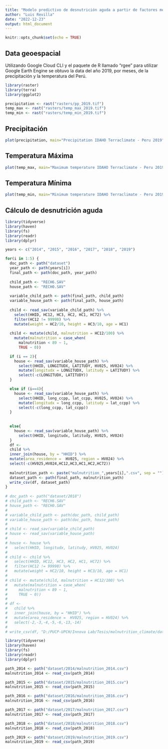 ```yaml
---
title: "Modelo predictivo de desnutrición aguda a partir de factores medioambientales"
author: "Luis Revilla"
date: "2022-12-23"
output: html_document
---
```


```r
knitr::opts_chunk$set(echo = TRUE)
```

## Data geoespacial

Utilizando Google Cloud CLI y el paquete de R llamado "rgee" para utilizar Google Earth Engine se obtuvo la data del año 2019, por meses, de la precipitación y la temperatura del Perú.

```r
library(raster)
library(terra)
library(ggplot2)

precipitation <- rast("rasters/pp_2019.tif")
temp_max <- rast("rasters/temp_max_2019.tif")
temp_min <- rast("rasters/temp_min_2019.tif")
```

## Precipitación


```r

plot(precipitation, main="Precipitation IDAHO Terraclimate - Peru 2019", xlab="Longitude", ylab="Latitude")


```

## Temperatura Máxima

```r
plot(temp_max, main="Maximum temperature IDAHO Terraclimate - Peru 2019", xlab="Longitude", ylab="Latitude", )
```

## Temperatura Mínima

```r
plot(temp_min, main="Minimum temperature IDAHO Terraclimate - Peru 2019", xlab="Longitude", ylab="Latitude", )
```


## Cálculo de desnutrición aguda
```r
library(tidyverse)
library(haven)
library(fs)
library(readr)
library(dplyr)

years <- c("2014", "2015", "2016", "2017", "2018", "2019")

for(i in 1:5) {
  doc_path <- path("dataset")
  year_path <- path(years[i])
  final_path <- path(doc_path, year_path)
  
  child_path <- "RECH6.SAV"
  house_path <- "RECH0.SAV"
  
  variable_child_path <- path(final_path, child_path)
  variable_house_path <- path(final_path, house_path)
  
  child <- read_sav(variable_child_path) %>%
    select(HHID, HC12, HC3, HC2, HC1, HC72) %>%
    filter(HC12 != 99998) %>%
    mutate(weight = HC2/10, height = HC3/10, age = HC1)
  
  child <- mutate(child, malnutrition = HC12/100) %>%
    mutate(malnutrition = case_when(
      malnutrition < 89 ~ 1,
      TRUE ~ 0)) 

  if (i == 2){
    house <- read_sav(variable_house_path) %>%
      select(HHID, LONGITUDX, LATITUDY, HV025, HV024) %>%
      mutate(longitudx = LONGITUDX, latitudy = LATITUDY) %>%
      select(-c(LONGITUDX, LATITUDY))
  }

  else if (i==4){
    house <- read_sav(variable_house_path) %>%
      select(HHID, long_ccpp, lat_ccpp, HV025, HV024) %>%
      mutate(longitudx = long_ccpp, latitudy = lat_ccpp) %>%
      select(-c(long_ccpp, lat_ccpp))
  }
        
  
  else{
    house <- read_sav(variable_house_path) %>%
      select(HHID, longitudx, latitudy, HV025, HV024)
  }
  df <- 
  child %>% 
  inner_join(house, by = "HHID") %>%
  mutate(area_residence =  HV025, region = HV024) %>%
  select(-c(HV025,HV024,HC12,HC3,HC1,HC2,HC72))
  
  malnutrition_path <- paste("malnutrition_",years[i],".csv", sep = "")
  dataset_path <- path(final_path, malnutrition_path)
  write_csv(df, dataset_path)   
}
  
# doc_path <- path("dataset/2018")
# child_path <- "RECH6.SAV"
# house_path <- "RECH0.SAV"
# 
# variable_child_path <- path(doc_path, child_path)
# variable_house_path <- path(doc_path, house_path)
# 
# child <- read_sav(variable_child_path)
# house <- read_sav(variable_house_path)
# 
# house <- house %>%
#   select(HHID, longitudx, latitudy, HV025, HV024)
# 
# child <- child %>%
#   select(HHID, HC12, HC3, HC2, HC1, HC72) %>%
#   filter(HC12 != 99998) %>%
#   mutate(weight = HC2/10, height = HC3/10, age = HC1)
# 
# child <- mutate(child, malnutrition = HC12/100) %>%
#   mutate(malnutrition = case_when(
#     malnutrition < 89 ~ 1,
#     TRUE ~ 0)) 
# 
# df <- 
#   child %>% 
#   inner_join(house, by = "HHID") %>%
#   mutate(area_residence =  HV025, region = HV024) %>%
#   select(-2,-3,-4,-5,-6,-13,-14)
# 
# write_csv(df, "D:/PUCP-UPCH/Innova Lab/Tesis/malnutrition_climate/dataset/malnutrition.csv")

```

```r
library(tidyverse)
library(haven)
library(fs)
library(readr)
library(dplyr)

path_2014 <- path("dataset/2014/malnutrition_2014.csv")
malnutrition_2014 <- read_csv(path_2014)

path_2015 <- path("dataset/2015/malnutrition_2015.csv")
malnutrition_2015 <- read_csv(path_2015)

path_2016 <- path("dataset/2016/malnutrition_2016.csv")
malnutrition_2016 <- read_csv(path_2016)

path_2017 <- path("dataset/2017/malnutrition_2017.csv")
malnutrition_2017 <- read_csv(path_2017)

path_2018 <- path("dataset/2018/malnutrition_2018.csv")
malnutrition_2018 <- read_csv(path_2018)

path_2019 <- path("dataset/2019/malnutrition_2019.csv")
malnutrition_2019 <- read_csv(path_2019)

```

